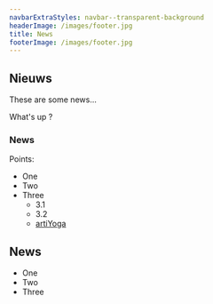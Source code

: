 ```yaml
---
navbarExtraStyles: navbar--transparent-background
headerImage: /images/footer.jpg
title: News
footerImage: /images/footer.jpg
---
```


## Nieuws

These are some news...

What's up ?

<Section><Content>

### News
Points: 
- One
- Two
- Three
  - 3.1
  - 3.2
  - [artiYoga](https://www.artiyoga.com)

</Content></Section>

<Section>
  <Content>
    <h1>News</h1>
    <ul>
      <li>One</li>
      <li>Two</li>
      <li>Three</li>
    </ul>
  </Content>
</Section>

<NewsIndex />